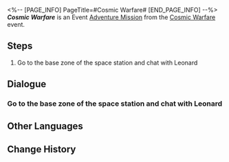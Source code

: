 <%-- [PAGE_INFO]
PageTitle=#Cosmic Warfare#
[END_PAGE_INFO] --%>
{{Stub|Dialogue.}}
{{Mission Infobox
|id            = 8000105
|title         = 
|image         = <!--Mission Cosmic Warfare.png-->
|type          = Adventure
|event_name    = Cosmic Warfare
|chapter       = 
|requirements  = [[Adventure Mission]] ''[[Cosmic Warfare]]'' completed
|summary       = <!--official mission summary from Fate's Atlas-->
|characters    = Trailblazer
|startLocation = [[Herta Space Station]] - [[Base Zone]]
|world         = Herta Space Station
|area          = Base Zone
|prev          = 
|next          = 
|rewards       = 
}}
'''''Cosmic Warfare''''' is an Event [[Adventure Mission]] from the [[Cosmic Warfare]] event.

==Steps==
# Go to the base zone of the space station and chat with Leonard

<!--
==Gameplay Notes==

--><!--
==Trial Character==

-->
==Dialogue==
{{Stub Dialogue}}
{{Dialogue End}}

===Go to the base zone of the space station and chat with Leonard{{subst:void|<!--800010501-->}}===
{{Mission Description|type=adventure|location=Base Zone|update|The Cosmic Warfare crisis has come to a stop for now. Visit the monitoring room to see Leonard.<br />Hopefully things have subsided for real...}}
{{Dialogue Start}}

{{Dialogue End}}

==Other Languages==
{{Other Languages
|en   = Cosmic Warfare
|zhs  = 太空大战争
|zht  = 太空大戰爭
|ja   = 宇宙大戦争
|ko   = 우주 대전쟁
|es   = Contienda cósmica
|fr   = Guerre cosmique
|ru   = Космическая война
|th   = สงครามอวกาศ
|vi   = Chiến Tranh Vũ Trụ
|de   = Kosmische Kriegsführung
|id   = Perang Luar Angkasa
|pt   = Guerra Cósmica
}}

==Change History==
{{Change History|1.0}}
